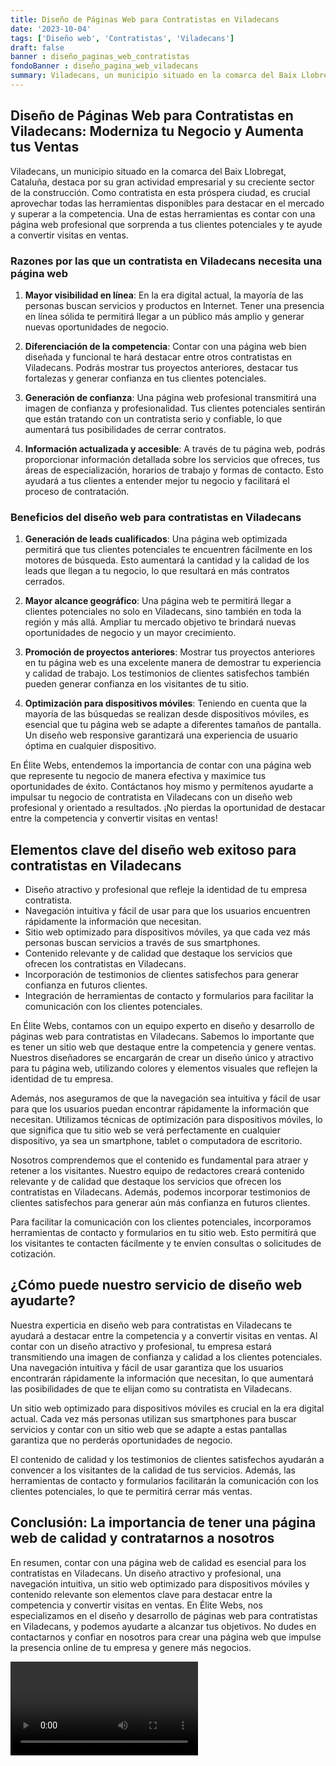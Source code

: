 ```yaml
---
title: Diseño de Páginas Web para Contratistas en Viladecans
date: '2023-10-04'
tags: ['Diseño web', 'Contratistas', 'Viladecans']
draft: false
banner : diseño_paginas_web_contratistas
fondoBanner : diseño_pagina_web_viladecans
summary: Viladecans, un municipio situado en la comarca del Baix Llobregat, Cataluña, destaca por su gran actividad empresarial y su creciente sector de la construcción. Como contratista en esta próspera ciudad, es crucial aprovechar todas las herramientas disponibles para destacar en el mercado y superar a la competencia. Una de estas herramientas es contar con una página web profesional que sorprenda a tus clientes potenciales y te ayude a convertir visitas en ventas.
---
```


## **Diseño de Páginas Web para Contratistas en Viladecans: Moderniza tu Negocio y Aumenta tus Ventas**

Viladecans, un municipio situado en la comarca del Baix Llobregat, Cataluña, destaca por su gran actividad empresarial y su creciente sector de la construcción. Como contratista en esta próspera ciudad, es crucial aprovechar todas las herramientas disponibles para destacar en el mercado y superar a la competencia. Una de estas herramientas es contar con una página web profesional que sorprenda a tus clientes potenciales y te ayude a convertir visitas en ventas.

### **Razones por las que un contratista en Viladecans necesita una página web**

1. **Mayor visibilidad en línea**: En la era digital actual, la mayoría de las personas buscan servicios y productos en Internet. Tener una presencia en línea sólida te permitirá llegar a un público más amplio y generar nuevas oportunidades de negocio.

2. **Diferenciación de la competencia**: Contar con una página web bien diseñada y funcional te hará destacar entre otros contratistas en Viladecans. Podrás mostrar tus proyectos anteriores, destacar tus fortalezas y generar confianza en tus clientes potenciales.

3. **Generación de confianza**: Una página web profesional transmitirá una imagen de confianza y profesionalidad. Tus clientes potenciales sentirán que están tratando con un contratista serio y confiable, lo que aumentará tus posibilidades de cerrar contratos.

4. **Información actualizada y accesible**: A través de tu página web, podrás proporcionar información detallada sobre los servicios que ofreces, tus áreas de especialización, horarios de trabajo y formas de contacto. Esto ayudará a tus clientes a entender mejor tu negocio y facilitará el proceso de contratación.

### **Beneficios del diseño web para contratistas en Viladecans**

1. **Generación de leads cualificados**: Una página web optimizada permitirá que tus clientes potenciales te encuentren fácilmente en los motores de búsqueda. Esto aumentará la cantidad y la calidad de los leads que llegan a tu negocio, lo que resultará en más contratos cerrados.

2. **Mayor alcance geográfico**: Una página web te permitirá llegar a clientes potenciales no solo en Viladecans, sino también en toda la región y más allá. Ampliar tu mercado objetivo te brindará nuevas oportunidades de negocio y un mayor crecimiento.

3. **Promoción de proyectos anteriores**: Mostrar tus proyectos anteriores en tu página web es una excelente manera de demostrar tu experiencia y calidad de trabajo. Los testimonios de clientes satisfechos también pueden generar confianza en los visitantes de tu sitio.

4. **Optimización para dispositivos móviles**: Teniendo en cuenta que la mayoría de las búsquedas se realizan desde dispositivos móviles, es esencial que tu página web se adapte a diferentes tamaños de pantalla. Un diseño web responsive garantizará una experiencia de usuario óptima en cualquier dispositivo.

En Élite Webs, entendemos la importancia de contar con una página web que represente tu negocio de manera efectiva y maximice tus oportunidades de éxito. Contáctanos hoy mismo y permítenos ayudarte a impulsar tu negocio de contratista en Viladecans con un diseño web profesional y orientado a resultados. ¡No pierdas la oportunidad de destacar entre la competencia y convertir visitas en ventas!

<GifSeo />

<Cta />

## Elementos clave del diseño web exitoso para contratistas en Viladecans

- Diseño atractivo y profesional que refleje la identidad de tu empresa contratista.
- Navegación intuitiva y fácil de usar para que los usuarios encuentren rápidamente la información que necesitan.
- Sitio web optimizado para dispositivos móviles, ya que cada vez más personas buscan servicios a través de sus smartphones.
- Contenido relevante y de calidad que destaque los servicios que ofrecen los contratistas en Viladecans.
- Incorporación de testimonios de clientes satisfechos para generar confianza en futuros clientes.
- Integración de herramientas de contacto y formularios para facilitar la comunicación con los clientes potenciales.

En Élite Webs, contamos con un equipo experto en diseño y desarrollo de páginas web para contratistas en Viladecans. Sabemos lo importante que es tener un sitio web que destaque entre la competencia y genere ventas. Nuestros diseñadores se encargarán de crear un diseño único y atractivo para tu página web, utilizando colores y elementos visuales que reflejen la identidad de tu empresa.

Además, nos aseguramos de que la navegación sea intuitiva y fácil de usar para que los usuarios puedan encontrar rápidamente la información que necesitan. Utilizamos técnicas de optimización para dispositivos móviles, lo que significa que tu sitio web se verá perfectamente en cualquier dispositivo, ya sea un smartphone, tablet o computadora de escritorio.

Nosotros comprendemos que el contenido es fundamental para atraer y retener a los visitantes. Nuestro equipo de redactores creará contenido relevante y de calidad que destaque los servicios que ofrecen los contratistas en Viladecans. Además, podemos incorporar testimonios de clientes satisfechos para generar aún más confianza en futuros clientes.

Para facilitar la comunicación con los clientes potenciales, incorporamos herramientas de contacto y formularios en tu sitio web. Esto permitirá que los visitantes te contacten fácilmente y te envíen consultas o solicitudes de cotización.

## ¿Cómo puede nuestro servicio de diseño web ayudarte?

Nuestra experticia en diseño web para contratistas en Viladecans te ayudará a destacar entre la competencia y a convertir visitas en ventas. Al contar con un diseño atractivo y profesional, tu empresa estará transmitiendo una imagen de confianza y calidad a los clientes potenciales. Una navegación intuitiva y fácil de usar garantiza que los usuarios encontrarán rápidamente la información que necesitan, lo que aumentará las posibilidades de que te elijan como su contratista en Viladecans.

Un sitio web optimizado para dispositivos móviles es crucial en la era digital actual. Cada vez más personas utilizan sus smartphones para buscar servicios y contar con un sitio web que se adapte a estas pantallas garantiza que no perderás oportunidades de negocio.

El contenido de calidad y los testimonios de clientes satisfechos ayudarán a convencer a los visitantes de la calidad de tus servicios. Además, las herramientas de contacto y formularios facilitarán la comunicación con los clientes potenciales, lo que te permitirá cerrar más ventas.

## Conclusión: La importancia de tener una página web de calidad y contratarnos a nosotros

En resumen, contar con una página web de calidad es esencial para los contratistas en Viladecans. Un diseño atractivo y profesional, una navegación intuitiva, un sitio web optimizado para dispositivos móviles y contenido relevante son elementos clave para destacar entre la competencia y convertir visitas en ventas. En Élite Webs, nos especializamos en el diseño y desarrollo de páginas web para contratistas en Viladecans, y podemos ayudarte a alcanzar tus objetivos. No dudes en contactarnos y confiar en nosotros para crear una página web que impulse la presencia online de tu empresa y genere más negocios.

<Video />

<CtaBot job='Contratistas' city='Viladecans'/>

<Gmaps query='Viladecans+españa+maps' />